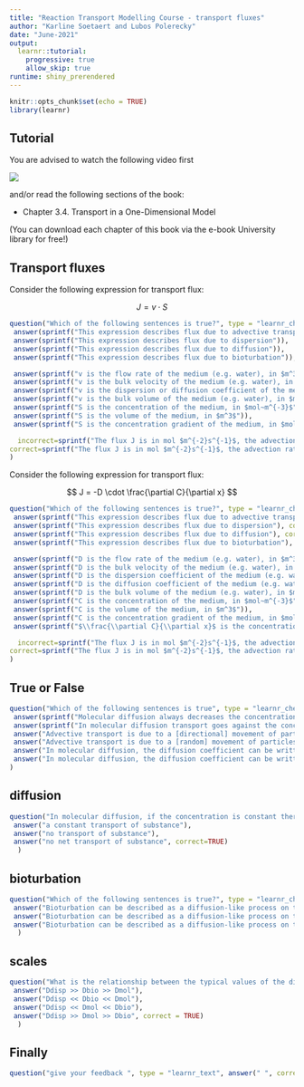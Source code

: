 ```yaml
---
title: "Reaction Transport Modelling Course - transport fluxes"
author: "Karline Soetaert and Lubos Polerecky"
date: "June-2021"
output: 
  learnr::tutorial:
    progressive: true
    allow_skip: true
runtime: shiny_prerendered
---
```


```r
knitr::opts_chunk$set(echo = TRUE)
library(learnr)
```

## Tutorial

You are advised to watch the following video first 

![](https://www.youtube.com/watch?v=zAj4m6tGDhQ&list=PLx8PHcDdmF-uD1Pr07TU9SzlhlGpfrxqn&index=12)

and/or read the following sections of the book:

* Chapter 3.4. Transport in a One-Dimensional Model

(You can download each chapter of this book via the e-book University library for free!)

## Transport fluxes

Consider the following expression for transport flux:

$$
J =  v \cdot S
$$

```r
question("Which of the following sentences is true?", type = "learnr_checkbox",
 answer(sprintf("This expression describes flux due to advective transport"), correct = TRUE),
 answer(sprintf("This expression describes flux due to dispersion")), 
 answer(sprintf("This expression describes flux due to diffusion")), 
 answer(sprintf("This expression describes flux due to bioturbation")), 

 answer(sprintf("v is the flow rate of the medium (e.g. water), in $m^3s^{-1}$")),
 answer(sprintf("v is the bulk velocity of the medium (e.g. water), in $m~s^{-1}$"), correct = TRUE),
 answer(sprintf("v is the dispersion or diffusion coefficient of the medium (e.g. water), in $m^2s^{-1}$")),
 answer(sprintf("v is the bulk volume of the medium (e.g. water), in $m^{3}$")),
 answer(sprintf("S is the concentration of the medium, in $mol~m^{-3}$"), correct=TRUE),
 answer(sprintf("S is the volume of the medium, in $m^3$")),
 answer(sprintf("S is the concentration gradient of the medium, in $mol~m^{-4}$")),

  incorrect=sprintf("The flux J is in mol $m^{-2}s^{-1}$, the advection rate $v$ is in m $s^{-1}$, the concentration $S$ is in mol $m^{-3}$"),
correct=sprintf("The flux J is in mol $m^{-2}s^{-1}$, the advection rate $v$ is in m $s^{-1}$, the concentration $S$ is in mol $m^{-3}$")  
)
```

Consider the following expression for transport flux:

$$
J =  -D \cdot \frac{\partial C}{\partial x}
$$

```r
question("Which of the following sentences is true?", type = "learnr_checkbox",
 answer(sprintf("This expression describes flux due to advective transport")),
 answer(sprintf("This expression describes flux due to dispersion"), correct = TRUE), 
 answer(sprintf("This expression describes flux due to diffusion"), correct = TRUE), 
 answer(sprintf("This expression describes flux due to bioturbation"), correct = TRUE), 

 answer(sprintf("D is the flow rate of the medium (e.g. water), in $m^3s^{-1}$")),
 answer(sprintf("D is the bulk velocity of the medium (e.g. water), in $m~s^{-1}$")),
 answer(sprintf("D is the dispersion coefficient of the medium (e.g. water), in $m^2s^{-1}$"), correct = TRUE),
 answer(sprintf("D is the diffusion coefficient of the medium (e.g. water), in $m^2s^{-1}$"), correct = TRUE),
 answer(sprintf("D is the bulk volume of the medium (e.g. water), in $m^{3}$")),
 answer(sprintf("C is the concentration of the medium, in $mol~m^{-3}$"), correct=TRUE),
 answer(sprintf("C is the volume of the medium, in $m^3$")),
 answer(sprintf("C is the concentration gradient of the medium, in $mol~m^{-4}$")),
 answer(sprintf("$\\frac{\\partial C}{\\partial x}$ is the concentration gradient of the medium, in $mol~m^{-4}$"), correct=TRUE),

  incorrect=sprintf("The flux J is in mol $m^{-2}s^{-1}$, the advection rate $v$ is in m $s^{-1}$, the concentration $S$ is in mol $m^{-3}$"),
correct=sprintf("The flux J is in mol $m^{-2}s^{-1}$, the advection rate $v$ is in m $s^{-1}$, the concentration $S$ is in mol $m^{-3}$")  
)
```

## True or False

```r
question("Which of the following sentences is true", type = "learnr_checkbox",
 answer(sprintf("Molecular diffusion always decreases the concentration (hence the negative sign)")),
 answer(sprintf("In molecular diffusion transport goes against the concentration gradient (hence the negative sign) "), correct=TRUE),
 answer("Advective transport is due to a [directional] movement of particles, whereas diffusive transport is due to a [random] movement of particles.", correct = TRUE),  
 answer("Advective transport is due to a [random] movement of particles, whereas diffusive transport is due to a [directional] movement of particles."), 
 answer("In molecular diffusion, the diffusion coefficient can be written as a [product] of a characteristic distance that a particle travels between collisions with other particles and the characteristic velocity of the particle", correct = TRUE),
 answer("In molecular diffusion, the diffusion coefficient can be written as a [sum] of a characteristic distance that a particle travels between collisions with other particles and the characteristic velocity of the particle")
)
```

## diffusion

```r
question("In molecular diffusion, if the concentration is constant there is", type = "learnr_checkbox",
 answer("a constant transport of substance"),
 answer("no transport of substance"),
 answer("no net transport of substance", correct=TRUE)
  )
```

## bioturbation

```r
question("Which of the following sentences is true?", type = "learnr_checkbox",
 answer("Bioturbation can be described as a diffusion-like process on time scales that are [much shorter than] intervals between translocation events of individual particles."),
 answer("Bioturbation can be described as a diffusion-like process on time scales that are [of the same order as[] the intervals between translocation events of individual particles."),
 answer("Bioturbation can be described as a diffusion-like process on time scales that are [much longer than] intervals between translocation events of individual particles.", correct=TRUE)
  )
```

## scales

```r
question("What is the relationship between the typical values of the dispersion coefficient (Ddisp), the molecular diffusion coefficient (Dmol), and the bioturbation mixing coefficient (Dbio)?", type = "learnr_checkbox",
 answer("Ddisp >> Dbio >> Dmol"),
 answer("Ddisp << Dbio << Dmol"),
 answer("Ddisp << Dmol << Dbio"),
 answer("Ddisp >> Dmol >> Dbio", correct = TRUE)
  )
```

## Finally

```r
question("give your feedback ", type = "learnr_text", answer(" ", correct=TRUE), correct="thank you", incorrect = "thank you")
```

